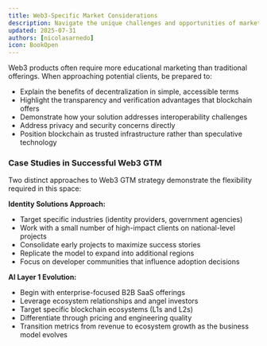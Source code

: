```yaml
---
title: Web3-Specific Market Considerations
description: Navigate the unique challenges and opportunities of marketing blockchain solutions
updated: 2025-07-31
authors: [nicolasarnedo]
icon: BookOpen
---
```


Web3 products often require more educational marketing than traditional offerings. When approaching potential clients, be prepared to:

- Explain the benefits of decentralization in simple, accessible terms
- Highlight the transparency and verification advantages that blockchain offers
- Demonstrate how your solution addresses interoperability challenges
- Address privacy and security concerns directly
- Position blockchain as trusted infrastructure rather than speculative technology

### Case Studies in Successful Web3 GTM

Two distinct approaches to Web3 GTM strategy demonstrate the flexibility required in this space:

<YouTube id="p0fg_9EQGTI" params="start=0&rel=0&modestbranding=1" /> 

**Identity Solutions Approach:**
- Target specific industries (identity providers, government agencies)
- Work with a small number of high-impact clients on national-level projects
- Consolidate early projects to maximize success stories
- Replicate the model to expand into additional regions
- Focus on developer communities that influence adoption decisions

**AI Layer 1 Evolution:**
- Begin with enterprise-focused B2B SaaS offerings
- Leverage ecosystem relationships and angel investors
- Target specific blockchain ecosystems (L1s and L2s)
- Differentiate through pricing and engineering quality
- Transition metrics from revenue to ecosystem growth as the business model evolves
